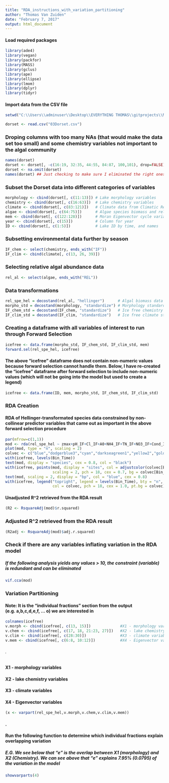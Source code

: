 ```yaml
---
title: "RDA_instructions_with_variation_partitioning"
author: "Thomas Van Zuiden"
date: "February 7, 2017"
output: html_document
---
```


#### Load required packages
```r
library(ade4)
library(vegan)
library(packfor)
library(MASS)
library(gclus)
library(ape)
library(ellipse)
library(lmom)
library(dplyr)
library(tidyr)
```

#### Import data from the CSV file
```r
setwd("C:\\Users\\adminuser\\Desktop\\EVERYTHING THOMAS\\gitprojects\\MOECC_Dorset_RDA_with_MEMs")
```
```r
dorset <- read.csv("03Dorset.csv")
```


### Droping columns with too many NAs (that would make the data set too small) and some chemistry variables not important to the algal community
```r
names(dorset)
dorset <- dorset[, -c(16:19, 32:35, 44:55, 84:87, 100,101), drop=FALSE]
dorset <- na.omit(dorset)
names(dorset) ## Just checking to make sure I eliminated the right ones
```


### Subset the Dorset data into different categories of variables
```r
morphology <- cbind(dorset[, c(11:13)]) # Lake morphology variables
chemistry <- cbind(dorset[, c(16:63)])  # Lake chemistry variables
climate <- cbind(dorset[, c(83:121)])   # Climate data from Climatic Research Unit (CRU)
algae <- cbind(dorset[, c(64:75)])      # Algae species biomass and relative percentage data
mem <- cbind(dorset[, c(122:128)])      # Moran Eigenvector cycle variables
year <- cbind(dorset[, c(15)])          # Column for year
ID <- cbind(dorset[, c(1:5)])           # Lake ID by time, and names
```

### Subsetting environmental data further by season
```r
IF_chem <- select(chemistry, ends_with("IF"))
IF_clim <- cbind(climate[, c(13, 26, 39)])
```


### Selecting relative algal abundance data
```r
rel_al <- select(algae, ends_with("REL"))
```

### Data transformations
```r
rel_spe_hel = decostand(rel_al, "hellinger")      # Algal biomass data Hellinger-transformed
morpho_std = decostand(morphology, "standardize") # Morphology standardized
IF_chem_std = decostand(IF_chem, "standardize")   # Ice free chemistry standardized
IF_clim_std = decostand(IF_clim, "standardize")   # Ice free climate standardized
```

### Creating a dataframe with all variables of interest to run through Forward Selection
```r
icefree <- data.frame(morpho_std, IF_chem_std, IF_clim_std, mem)
forward.sel(rel_spe_hel, icefree)
```

#### The above "icefree" dataframe does not contain non-numeric values because forward selection cannot handle them. Below, I have re-created the "icefree" dataframe after forward selection to include non-numeric values (which will not be going into the model but used to create a legend)
```r
icefree <- data.frame(ID, mem, morpho_std, IF_chem_std, IF_clim_std)
```

### RDA Creation
#### RDA of Hellinger-transformated species data constrained by non-collinear predictor variables that came out as important in the above forward selection procedure
```r
par(mfrow=c(1,1))
mod <- rda(rel_spe_hel ~ zmax+pH_IF+Cl_IF+A0+NH4_IF+TN_IF+NO3_IF+Cond_IF+IF_Cloud+IF_Precip+IF_MeanTemp+PCNM2+PCNM4+PCNM9+PCNM3+PCNM8+PCNM17, data=icefree, scale=FALSE)
plot(mod, type = "n", scaling = 2)
colvec <- c("blue","dodgerblue3","cyan","darkseagreen1","yellow2","goldenrod1","orange","tomato","red2")
with(icefree, levels(Bin_Time))
text(mod, display = "species", cex = 0.8, col = "black")
with(icefree, points(mod, display = "sites", col = adjustcolor(colvec[Bin_Time], alpha=0.8),
                     scaling = 2, pch = 18, cex = 0.7, bg = colvec[Bin_Time]))
text(mod, scaling = 2, display = "bp", col = "blue", cex = 0.8) 
with(icefree, legend("topright", legend = levels(Bin_Time), bty = "n",
                     col = colvec, pch = 18, cex = 1.0, pt.bg = colvec))
```

#### Unadjusted R^2 retrieved from the RDA result
```r
(R2 <- RsquareAdj(mod)$r.squared)
```
### Adjusted R^2 retrieved from the RDA result 
```r
(R2adj <- RsquareAdj(mod)$adj.r.squared)
```

### Check if there are any variables inflating variation in the RDA model
##### If the following analysis yields any values > 10, the constraint (variable) is redundant and can be eliminated
```r
vif.cca(mod)
```

### Variation Partitioning 
#### Note: It is the "individual fractions" section from the output (e.g. a,b,c,d,e,f, ... o) we are interested in
```r
colnames(icefree)
v.morph <- cbind(icefree[, c(13, 15)])             #X1 - morphology variables
v.chem <- cbind(icefree[, c(17, 18, 21:23, 27)])   #X2 - lake chemistry variables
v.clim <- cbind(icefree[, c(28:30)])               #X3 - climate variables
v.mem <- cbind(icefree[, c(6:8, 10:12)])           #X4 - Eigenvector variables
```
###### .

#### X1 - morphology variables
#### X2 - lake chemistry variables
#### X3 - climate variables
#### X4 - Eigenvector variables
```r
(x <- varpart(rel_spe_hel,v.morph,v.chem,v.clim,v.mem))
```
#### .

#### Run the following function to determine which individual fractions explain overlapping variation
##### E.G. We see below that "e" is the overlap between X1 (morphology) and X2 (Chemistry). We can see above that "e" explains 7.95% (0.0795)  of the variation in the model
```r
showvarparts(4)
```